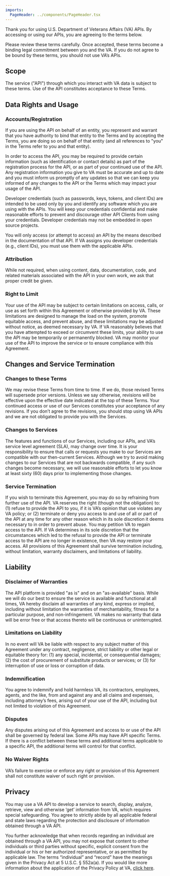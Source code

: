 ```yaml
---
imports:
  PageHeader: ../components/PageHeader.tsx
---
```


<PageHeader header="VA API Terms of Service" />

Thank you for using U.S. Department of Veterans Affairs (VA) APIs. By accessing or using our APIs, you are agreeing to the terms below. 

Please review these terms carefully. Once accepted, these terms become a binding legal commitment between you and the VA. If you do not agree to be bound by these terms, you should not use VA’s APIs. 

## Scope
The service ("API") through which you interact with VA data is subject to these terms. Use of the API constitutes acceptance to these Terms.

## Data Rights and Usage
### Accounts/Registration
If you are using the API on behalf of an entity, you represent and warrant that you have authority to bind that entity to the Terms and by accepting the Terms, you are doing so on behalf of that entity (and all references to "you" in the Terms refer to you and that entity).

In order to access the API, you may be required to provide certain information (such as identification or contact details) as part of the registration process for the API, or as part of your continued use of the API. Any registration information you give to VA must be accurate and up to date and you must inform us promptly of any updates so that we can keep you informed of any changes to the API or the Terms which may impact your usage of the API.

Developer credentials (such as passwords, keys, tokens, and client IDs) are intended to be used only by you and identify any software which you are using with the APIs. You will keep your credentials confidential and make reasonable efforts to prevent and discourage other API Clients from using your credentials. Developer credentials may not be embedded in open source projects.

You will only access (or attempt to access) an API by the means described in the documentation of that API. If VA assigns you developer credentials (e.g., client IDs), you must use them with the applicable APIs.

### Attribution
While not required, when using content, data, documentation, code, and related materials associated with the API in your own work, we ask that proper credit be given. 

### Right to Limit
Your use of the API may be subject to certain limitations on access, calls, or use as set forth within this Agreement or otherwise provided by VA. These limitations are designed to manage the load on the system, promote equitable access, and prevent abuse, and these limitations may be adjusted without notice, as deemed necessary by VA. If VA reasonably believes that you have attempted to exceed or circumvent these limits, your ability to use the API may be temporarily or permanently blocked. VA may monitor your use of the API to improve the service or to ensure compliance with this Agreement.

## Changes and Service Termination
### Changes to these Terms
We may revise these Terms from time to time. If we do, those revised Terms will supersede prior versions. Unless we say otherwise, revisions will be effective upon the effective date indicated at the top of these Terms. Your continued access or use of our Services constitutes your acceptance of any revisions. If you don’t agree to the revisions, you should stop using VA APIs and we are not obligated to provide you with the Services.

### Changes to Services 
The features and functions of our Services, including our APIs, and VA’s service level agreement (SLA), may change over time. It is your responsibility to ensure that calls or requests you make to our Services are compatible with our then-current Services. Although we try to avoid making changes to our Services that are not backwards compatible, if any such changes become necessary, we will use reasonable efforts to let you know at least sixty (60) days prior to implementing those changes.

### Service Termination

If you wish to terminate this Agreement, you may do so by refraining from further use of the API. VA reserves the right (though not the obligation) to: (1) refuse to provide the API to you, if it is VA’s opinion that use violates any VA policy; or (2) terminate or deny you access to and use of all or part of the API at any time for any other reason which in its sole discretion it deems necessary to in order to prevent abuse. You may petition VA to regain access to the API. If VA determines in its sole discretion that the circumstances which led to the refusal to provide the API or terminate access to the API are no longer in existence, then VA may restore your access. All provisions of this Agreement shall survive termination including, without limitation, warranty disclaimers, and limitations of liability.

## Liability

### Disclaimer of Warranties
The API platform is provided "as is" and on an "as-available" basis. While we will do our best to ensure the service is available and functional at all times, VA hereby disclaim all warranties of any kind, express or implied, including without limitation the warranties of merchantability, fitness for a particular purpose, and non-infringement. VA makes no warranty that data will be error free or that access thereto will be continuous or uninterrupted.

### Limitations on Liability

In no event will VA be liable with respect to any subject matter of this Agreement under any contract, negligence, strict liability or other legal or equitable theory for: (1) any special, incidental, or consequential damages; (2) the cost of procurement of substitute products or services; or (3) for interruption of use or loss or corruption of data.

### Indemnification

You agree to indemnify and hold harmless VA, its contractors, employees, agents, and the like, from and against any and all claims and expenses, including attorney’s fees, arising out of your use of the API, including but not limited to violation of this Agreement.

### Disputes
Any disputes arising out of this Agreement and access to or use of the API shall be governed by federal law. Some APIs may have API specific Terms. If there is a conflict between these terms and additional terms applicable to a specific API, the additional terms will control for that conflict.

### No Waiver Rights
VA’s failure to exercise or enforce any right or provision of this Agreement shall not constitute waiver of such right or provision.

## Privacy
You may use a VA API to develop a service to search, display, analyze, retrieve, view and otherwise ‘get’ information from VA, which requires special safeguarding. You agree to strictly abide by all applicable federal and state laws regarding the protection and disclosure of information obtained through a VA API.

You further acknowledge that when records regarding an individual are obtained through a VA API, you may not expose that content to other individuals or third parties without specific, explicit consent from the individual or his or her authorized representative, or as permitted by applicable law. The terms “individual” and “record” have the meanings given in the Privacy Act at 5 U.S.C. § 552a(a). If you would like more information about the application of the Privacy Policy at VA, [click here](https://www.va.gov/privacy/).